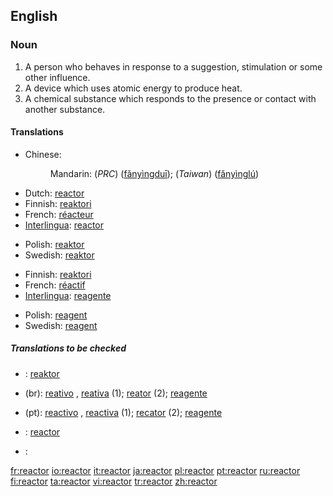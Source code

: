 ==English==

===Noun===
{{en-noun}}

# A person who behaves in response to a suggestion, stimulation or some other influence.
# A device which uses atomic energy to produce heat.
# A chemical substance which responds to the presence or contact with another substance.

====Translations====
{{trans-top|a person who behaves in response to a suggestion, stimulation or some other influence}}
{{trans-mid}}
{{trans-bottom}}

{{trans-top|a device which uses atomic energy to produce heat}}
*Chinese:
*:Mandarin: (''PRC'') {{zh-ts|反應堆|反应堆}} ([[fǎnyìngduī]]); (''Taiwan'') {{zh-ts|反應爐|反应炉}} ([[fǎnyìnglú]])
*Dutch: [[#Dutch|reactor]]
*Finnish: [[reaktori]]
*French: [[réacteur]]
*[[Interlingua]]: [[#Interlingua|reactor]]
{{trans-mid}}
*Polish: [[reaktor]]
*Swedish: [[reaktor]] {{c}}
{{trans-bottom}}

{{trans-top|a chemical substance which responds to the presence or contact with another substance}}
*Finnish: [[reaktori]]
*French: [[réactif]]
*[[Interlingua]]: [[reagente]]
{{trans-mid}}
*Polish: [[reagent]]
*Swedish: [[reagent]] {{c}}
{{trans-bottom}}

=====Translations to be checked=====
{{checktrans}}
*{{ttbc|Indonesian}}: [[reaktor]]
*{{ttbc|Portuguese}} (br): [[reativo]] {{m}}, [[reativa]] {{f}} (1); [[reator]] {{m}} (2); [[reagente]] {{m}}
*{{ttbc|Portuguese}} (pt): [[reactivo]] {{m}}, [[reactiva]] {{f}} (1); [[recator]] {{m}} (2); [[reagente]] {{m}}
*{{ttbc|Spanish}}: [[#Spanish|reactor]]
*{{ttbc|Thai}}: {{THchar|[[เตาปฏิกรณ์]]}}

[[fr:reactor]]
[[io:reactor]]
[[it:reactor]]
[[ja:reactor]]
[[pl:reactor]]
[[pt:reactor]]
[[ru:reactor]]
[[fi:reactor]]
[[ta:reactor]]
[[vi:reactor]]
[[tr:reactor]]
[[zh:reactor]]